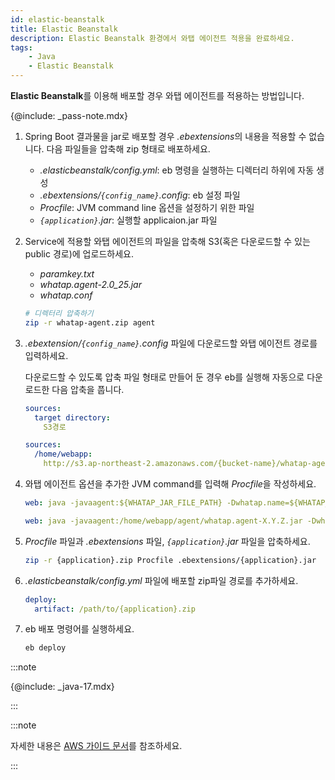```yaml
---
id: elastic-beanstalk
title: Elastic Beanstalk
description: Elastic Beanstalk 환경에서 와탭 에이전트 적용을 완료하세요.
tags:
    - Java
    - Elastic Beanstalk
---
```


**Elastic Beanstalk**를 이용해 배포할 경우 와탭 에이전트를 적용하는 방법입니다. 

{@include: _pass-note.mdx}

1. Spring Boot 결과물을 jar로 배포할 경우 *.ebextensions*의 내용을 적용할 수 없습니다. 다음 파일들을 압축해 zip 형태로 배포하세요.

    * *.elasticbeanstalk/config.yml*: eb 명령을 실행하는 디렉터리 하위에 자동 생성
    * *.ebextensions/`{config_name}`.config*: eb 설정 파일
    * *Procfile*: JVM command line 옵션을 설정하기 위한 파일
    * *`{application}`.jar*: 실행할 applicaion.jar 파일

1. Service에 적용할 와탭 에이전트의 파일을 압축해 S3(혹은 다운로드할 수 있는 public 경로)에 업로드하세요.

    * *paramkey.txt*
    * *whatap.agent-2.0_25.jar*
    * *whatap.conf*

    ```bash
    # 디렉터리 압축하기
    zip -r whatap-agent.zip agent
    ```

1. *.ebextension/`{config_name}`.config* 파일에 다운로드할 와탭 에이전트 경로를 입력하세요.

    다운로드할 수 있도록 압축 파일 형태로 만들어 둔 경우 eb를 실행해 자동으로 다운로드한 다음 압축을 풉니다.

    ```yaml title=ebextension/{config_name}.config
    sources:
      target directory:
        S3경로
    ```

    ```yaml title='Example'
    sources:
      /home/webapp:
        http://s3.ap-northeast-2.amazonaws.com/{bucket-name}/whatap-agent.zip
    ```

1. 와탭 에이전트 옵션을 추가한 JVM command를 입력해 *Procfile*을 작성하세요.

    ```yaml title='Procfile'
    web: java -javaagent:${WHATAP_JAR_FILE_PATH} -Dwhatap.name=${WHATAP_NAME} -Dwhatap.okind=${WHATAP_OKIND_NAME} -Dwhatap.server.home=${APPLICAION_PATH} -Dwhatap.conf.path=${WHATAP_HOME} -jar ${APPLICAIONT}.jar
    ```

    ```yaml title='Example'
    web: java -javaagent:/home/webapp/agent/whatap.agent-X.Y.Z.jar -Dwhatap.name=bootTest -Dwhatap.okind=test -Dwhatap.server.home=/var/app/current -Dwhatap.conf.path=/home/webapp/agent -jar whatap-boot-test.jar
    ```

1. *Procfile* 파일과 *.ebextensions* 파일, *`{application}`.jar* 파일을 압축하세요.

    ```bash
    zip -r {application}.zip Procfile .ebextensions/{application}.jar
    ```

1. *.elasticbeanstalk/config.yml* 파일에 배포할 zip파일 경로를 추가하세요.

    ```yaml
    deploy:
      artifact: /path/to/{application}.zip
    ```

1. eb 배포 명령어를 실행하세요.

    ```bash
    eb deploy
    ```

:::note

{@include: _java-17.mdx}

:::

:::note

자세한 내용은 [AWS 가이드 문서](https://docs.aws.amazon.com/ko_kr/elasticbeanstalk/latest/dg/Welcome.html)를 참조하세요.

:::